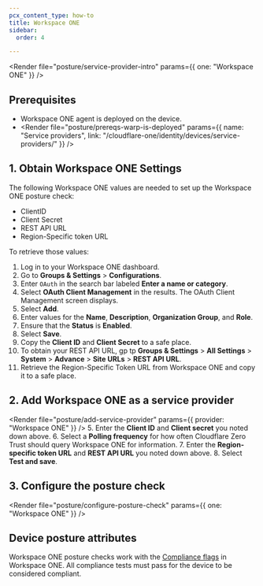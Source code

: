 ```yaml
---
pcx_content_type: how-to
title: Workspace ONE
sidebar:
  order: 4

---
```



<Render file="posture/service-provider-intro" params={{ one: "Workspace ONE" }} />

## Prerequisites

* Workspace ONE agent is deployed on the device.
* <Render file="posture/prereqs-warp-is-deployed" params={{ name: "Service providers", link: "/cloudflare-one/identity/devices/service-providers/" }} />

## 1. Obtain Workspace ONE Settings

The following Workspace ONE values are needed to set up the Workspace ONE posture check:

* ClientID
* Client Secret
* REST API URL
* Region-Specific token URL

To retrieve those values:

1. Log in to your Workspace ONE dashboard.
2. Go to **Groups & Settings** > **Configurations**.
3. Enter `OAuth` in the search bar labeled **Enter a name or category**.
4. Select **OAuth Client Management** in the results. The OAuth Client Management screen displays.
5. Select **Add**.
6. Enter values for the **Name**, **Description**, **Organization Group**, and **Role**.
7. Ensure that the **Status** is **Enabled**.
8. Select **Save**.
9. Copy the **Client ID** and **Client Secret** to a safe place.
10. To obtain your REST API URL, gp tp **Groups & Settings** > **All Settings** > **System** > **Advance** > **Site URLs** > **REST API URL**.
11. Retrieve the Region-Specific Token URL from Workspace ONE and copy it to a safe place.

## 2. Add Workspace ONE as a service provider

<Render file="posture/add-service-provider" params={{ provider: "Workspace ONE" }} />
5. Enter the **Client ID** and **Client secret** you noted down above.
6. Select a **Polling frequency** for how often Cloudflare Zero Trust should query Workspace ONE for information.
7. Enter the **Region-specific token URL** and **REST API URL** you noted down above.
8. Select **Test and save**.

## 3. Configure the posture check

<Render file="posture/configure-posture-check" params={{ one: "Workspace ONE" }} />

## Device posture attributes

Workspace ONE posture checks work with the [Compliance flags](https://docs.vmware.com/en/VMware-Workspace-ONE-UEM/services/UEM_Managing_Devices/GUID-CompliancePolicies.html) in Workspace ONE. All compliance tests must pass for the device to be considered compliant.
